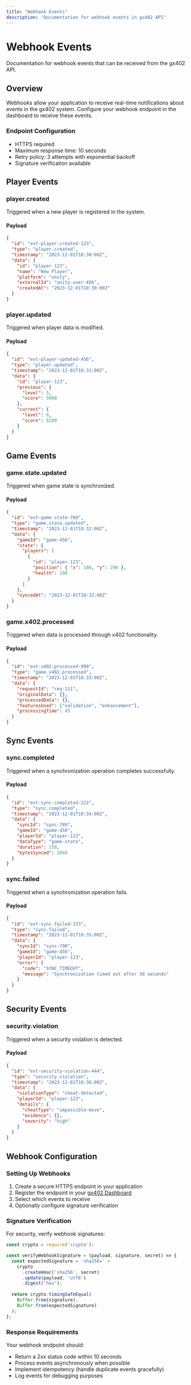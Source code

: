 ```yaml
---
title: "Webhook Events"
description: "Documentation for webhook events in gx402 API"
---
```


# Webhook Events

Documentation for webhook events that can be received from the gx402 API.

## Overview

Webhooks allow your application to receive real-time notifications about events in the gx402 system. Configure your webhook endpoint in the dashboard to receive these events.

### Endpoint Configuration
- HTTPS required
- Maximum response time: 10 seconds
- Retry policy: 3 attempts with exponential backoff
- Signature verification available

## Player Events

### player.created
Triggered when a new player is registered in the system.

#### Payload
```json
{
  "id": "evt-player-created-123",
  "type": "player.created",
  "timestamp": "2023-12-01T10:30:00Z",
  "data": {
    "id": "player-123",
    "name": "New Player",
    "platform": "unity",
    "externalId": "unity-user-456",
    "createdAt": "2023-12-01T10:30:00Z"
  }
}
```

### player.updated
Triggered when player data is modified.

#### Payload
```json
{
  "id": "evt-player-updated-456",
  "type": "player.updated", 
  "timestamp": "2023-12-01T10:31:00Z",
  "data": {
    "id": "player-123",
    "previous": {
      "level": 5,
      "score": 5000
    },
    "current": {
      "level": 6,
      "score": 6200
    }
  }
}
```

## Game Events

### game.state.updated
Triggered when game state is synchronized.

#### Payload
```json
{
  "id": "evt-game-state-789",
  "type": "game.state.updated",
  "timestamp": "2023-12-01T10:32:00Z", 
  "data": {
    "gameId": "game-456",
    "state": {
      "players": [
        {
          "id": "player-123",
          "position": { "x": 100, "y": 200 },
          "health": 100
        }
      ]
    },
    "syncedAt": "2023-12-01T10:32:00Z"
  }
}
```

### game.x402.processed
Triggered when data is processed through x402 functionality.

#### Payload
```json
{
  "id": "evt-x402-processed-999",
  "type": "game.x402.processed",
  "timestamp": "2023-12-01T10:33:00Z",
  "data": {
    "requestId": "req-111",
    "originalData": {},
    "processedData": {},
    "featuresUsed": ["validation", "enhancement"],
    "processingTime": 45
  }
}
```

## Sync Events

### sync.completed
Triggered when a synchronization operation completes successfully.

#### Payload
```json
{
  "id": "evt-sync-completed-222", 
  "type": "sync.completed",
  "timestamp": "2023-12-01T10:34:00Z",
  "data": {
    "syncId": "sync-789",
    "gameId": "game-456",
    "playerId": "player-123",
    "dataType": "game-state",
    "duration": 150,
    "bytesSynced": 2048
  }
}
```

### sync.failed
Triggered when a synchronization operation fails.

#### Payload
```json
{
  "id": "evt-sync-failed-333",
  "type": "sync.failed", 
  "timestamp": "2023-12-01T10:35:00Z",
  "data": {
    "syncId": "sync-790",
    "gameId": "game-456",
    "playerId": "player-123",
    "error": {
      "code": "SYNC_TIMEOUT",
      "message": "Synchronization timed out after 30 seconds"
    }
  }
}
```

## Security Events

### security.violation
Triggered when a security violation is detected.

#### Payload
```json
{
  "id": "evt-security-violation-444",
  "type": "security.violation",
  "timestamp": "2023-12-01T10:36:00Z",
  "data": {
    "violationType": "cheat-detected",
    "playerId": "player-123", 
    "details": {
      "cheatType": "impossible-move",
      "evidence": {},
      "severity": "high"
    }
  }
}
```

## Webhook Configuration

### Setting Up Webhooks

1. Create a secure HTTPS endpoint in your application
2. Register the endpoint in your [gx402 Dashboard](https://gx402.com/dashboard)
3. Select which events to receive
4. Optionally configure signature verification

### Signature Verification

For security, verify webhook signatures:

```javascript
const crypto = require('crypto');

const verifyWebhookSignature = (payload, signature, secret) => {
  const expectedSignature = 'sha256=' + 
    crypto
      .createHmac('sha256', secret)
      .update(payload, 'utf8')
      .digest('hex');
  
  return crypto.timingSafeEqual(
    Buffer.from(signature),
    Buffer.from(expectedSignature)
  );
};
```

### Response Requirements

Your webhook endpoint should:
- Return a 2xx status code within 10 seconds
- Process events asynchronously when possible
- Implement idempotency (handle duplicate events gracefully)
- Log events for debugging purposes
